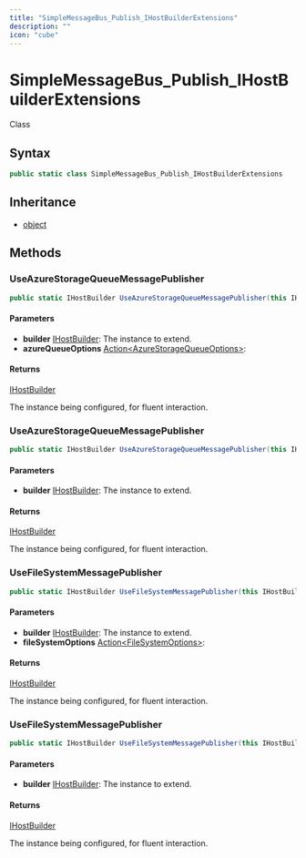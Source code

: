 ```yaml
---
title: "SimpleMessageBus_Publish_IHostBuilderExtensions"
description: ""
icon: "cube"
---
```


# SimpleMessageBus_Publish_IHostBuilderExtensions

<Badge variant="outline">Class</Badge>

## Syntax

```csharp
public static class SimpleMessageBus_Publish_IHostBuilderExtensions
```

## Inheritance

- [object](https://learn.microsoft.com/dotnet/api/system.object)

## Methods

### UseAzureStorageQueueMessagePublisher

```csharp
public static IHostBuilder UseAzureStorageQueueMessagePublisher(this IHostBuilder builder, Action<AzureStorageQueueOptions> azureQueueOptions)
```

#### Parameters

- **builder** [IHostBuilder](https://learn.microsoft.com/dotnet/api/microsoft.extensions.hosting.ihostbuilder): The <xref href="Microsoft.Extensions.Hosting.IHostBuilder" data-throw-if-not-resolved="false"></xref> instance to extend.
- **azureQueueOptions** [Action&lt;AzureStorageQueueOptions&gt;](https://learn.microsoft.com/dotnet/api/system.action-1): 

#### Returns

[IHostBuilder](https://learn.microsoft.com/dotnet/api/microsoft.extensions.hosting.ihostbuilder)

The <xref href="Microsoft.Extensions.Hosting.IHostBuilder" data-throw-if-not-resolved="false"></xref> instance being configured, for fluent interaction.

### UseAzureStorageQueueMessagePublisher

```csharp
public static IHostBuilder UseAzureStorageQueueMessagePublisher(this IHostBuilder builder)
```

#### Parameters

- **builder** [IHostBuilder](https://learn.microsoft.com/dotnet/api/microsoft.extensions.hosting.ihostbuilder): The <xref href="Microsoft.Extensions.Hosting.IHostBuilder" data-throw-if-not-resolved="false"></xref> instance to extend.

#### Returns

[IHostBuilder](https://learn.microsoft.com/dotnet/api/microsoft.extensions.hosting.ihostbuilder)

The <xref href="Microsoft.Extensions.Hosting.IHostBuilder" data-throw-if-not-resolved="false"></xref> instance being configured, for fluent interaction.

### UseFileSystemMessagePublisher

```csharp
public static IHostBuilder UseFileSystemMessagePublisher(this IHostBuilder builder, Action<FileSystemOptions> fileSystemOptions)
```

#### Parameters

- **builder** [IHostBuilder](https://learn.microsoft.com/dotnet/api/microsoft.extensions.hosting.ihostbuilder): The <xref href="Microsoft.Extensions.Hosting.IHostBuilder" data-throw-if-not-resolved="false"></xref> instance to extend.
- **fileSystemOptions** [Action&lt;FileSystemOptions&gt;](https://learn.microsoft.com/dotnet/api/system.action-1): 

#### Returns

[IHostBuilder](https://learn.microsoft.com/dotnet/api/microsoft.extensions.hosting.ihostbuilder)

The <xref href="Microsoft.Extensions.Hosting.IHostBuilder" data-throw-if-not-resolved="false"></xref> instance being configured, for fluent interaction.

### UseFileSystemMessagePublisher

```csharp
public static IHostBuilder UseFileSystemMessagePublisher(this IHostBuilder builder)
```

#### Parameters

- **builder** [IHostBuilder](https://learn.microsoft.com/dotnet/api/microsoft.extensions.hosting.ihostbuilder): The <xref href="Microsoft.Extensions.Hosting.IHostBuilder" data-throw-if-not-resolved="false"></xref> instance to extend.

#### Returns

[IHostBuilder](https://learn.microsoft.com/dotnet/api/microsoft.extensions.hosting.ihostbuilder)

The <xref href="Microsoft.Extensions.Hosting.IHostBuilder" data-throw-if-not-resolved="false"></xref> instance being configured, for fluent interaction.


